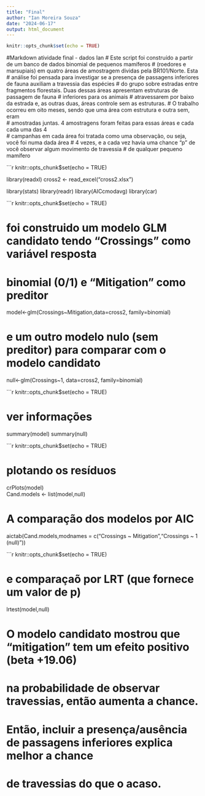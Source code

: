 ---
title: "Final"
author: "Ian Moreira Souza"
date: "2024-06-17"
output: html_document
---

```{r setup, include=FALSE}
knitr::opts_chunk$set(echo = TRUE)
```

#Markdown atividade final - dados Ian
# Este script foi construído a partir de um banco de dados binomial de pequenos mamíferos
# (roedores e marsupiais) em quatro áreas de amostragem dividas pela BR101/Norte. Esta
# análise foi pensada para investigar se a presença de passagens inferiores de fauna auxiliam a travessia das espécies  # do grupo sobre estradas entre fragmentos florestais. Duas dessas áreas apresentam estruturas de passagem de fauna     # inferiores para os animais  # atravessarem por baixo da estrada e, as outras duas, áreas controle sem as estruturas.
# O trabalho ocorreu em oito meses, sendo que uma área com estrutura e outra sem, eram    
# amostradas juntas. 4 amostragens foram feitas para essas áreas e cada cada uma das 4    
# campanhas em cada área foi tratada como uma observação, ou seja, você foi numa dada área 
# 4 vezes, e a cada vez havia uma chance "p" de você observar algum movimento de travessia 
# de qualquer pequeno mamífero

```{r setup, include=FALSE}
knitr::opts_chunk$set(echo = TRUE)

library(readxl)
cross2 <- read_excel("cross2.xlsx")

library(stats)
library(readr)
library(AICcmodavg)
library(car)


```{r setup, include=FALSE}
knitr::opts_chunk$set(echo = TRUE)

# foi construido um modelo GLM candidato tendo "Crossings" como variável resposta 
# binomial (0/1) e "Mitigation" como preditor
model<-glm(Crossings~Mitigation,data=cross2, family=binomial) 

# e um outro modelo nulo (sem preditor) para comparar com o modelo candidato
null<-glm(Crossings~1, data=cross2, family=binomial) 

```{r setup, include=FALSE}
knitr::opts_chunk$set(echo = TRUE)

# ver informações
summary(model)
summary(null)

```{r setup, include=FALSE}
knitr::opts_chunk$set(echo = TRUE)

# plotando os resíduos
crPlots(model)     
Cand.models <- list(model,null)

# A comparação dos modelos por AIC
aictab(Cand.models,modnames = c("Crossings ~ Mitigation","Crossings ~ 1 (null)")) 

```{r setup, include=FALSE}
knitr::opts_chunk$set(echo = TRUE)

# e comparaçaõ por LRT (que fornece um valor de p)
lrtest(model,null) 

# O modelo candidato mostrou que "mitigation" tem um efeito positivo (beta +19.06)
# na probabilidade de observar travessias, então aumenta a chance.
# Então, incluir a presença/ausência de passagens inferiores explica melhor a chance 
# de travessias do que o acaso.